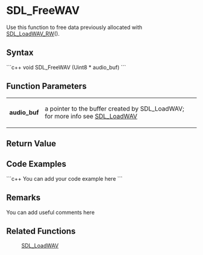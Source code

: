 <!-- pragma section-numbers off -->
<!-- pragma disable-camelcase -->

= SDL_FreeWAV =
Use this function to free data previously allocated with [[SDL_LoadWAV_RW]]().


== Syntax ==
```c++
void SDL_FreeWAV (Uint8 * audio_buf)
```

== Function Parameters ==
{|
|'''audio_buf'''
|a pointer to the buffer created by SDL_LoadWAV; for more info see [[SDL_LoadWAV]]
|}

== Return Value ==


== Code Examples ==
```c++
You can add your code example here
```

== Remarks ==
You can add useful comments here

== Related Functions ==
:[[SDL_LoadWAV]]
